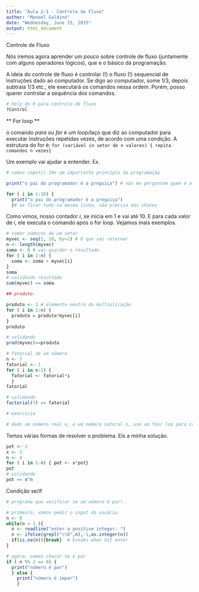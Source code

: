 ```yaml
---
title: "Aula 2-1 - Controle de Fluxo"
author: "Manoel Galdino"
date: "Wednesday, June 15, 2015"
output: html_document
---
```

Controle de Fluxo

Nós iremos agora aprender um pouco sobre controle de fluxo (juntamente com alguns operadores lógicos), que e o básico da programação.

A ideia do controle de fluxo é controlar (!) o fluxo (!) sequencial de instruções dado ao computador. Se digo ao computador, some 1/3, depois subtraia 1/3 etc., ele executará os comandos nessa ordem. Porém, posso querer controlar a sequência dos comandos.

```r
# help do R para controle de fluxo
?Control
```

** For loop **

o comando *para* ou *for* é um loop/laço que diz ao computador para executar instruções repetidas vezes, de acordo com uma condição. A estrutura do for é:
``` for (variável in vetor de n valores) { repita comandos n vezes}```

Um exemplo vai ajudar a entender.
Ex.
```r
# vamos repetir 10x um importante princípio da programação

print("o pai do programador é a preguiça") # não me perguntem quem é a mãe!

for ( i in 1:10) { 
  print("o pai do programador é a preguiça")
  }# se ficar tudo na mesma linha, não precisa das chaves

```

Como vimos, nosso contador *i*, se inicia em 1 e vai até 10. E para cada valor de i, ele executa o comando após o for loop. Vejamos mais exemplos.

```r
# somar números de um vetor
myvec <- seq(1, 10, by=2) # O que vai retornar
n <- length(myvec)
soma <- 0 # vai guardar o resultado
for ( i in 1:n) {
  soma <- soma + myvec[i]
}
soma
# validando resultado
sum(myvec) == soma

## produto

produto <- 1 # elemento neutro da multiplicação
for ( i in 1:n) {
  produto = produto*myvec[i]
}
produto

# validando
prod(myvec)==produto

# fatorial de um número
n <- 7
fatorial <- 1
for ( i in n:1) {
  fatorial <- fatorial*i 
  }
fatorial

# validando
factorial(7) == fatorial

# exercício

# dado um número real x, e um número natural n, use um foor lop para calcular a potência x^n, em que x é a base, e n o expoente # valide que seu resultado está certo comparando com a forma mais simples de exponenciação no R, x^n.
```

Temos várias formas de resolver o problema.
Eis a minha solução.

```r
pot <- 1
x <- 2
n <- 4
for ( i in 1:n) { pot <- x*pot}
pot
# validando
pot == x^n
```

Condição se/if

```r
# programa que verificar se um número é par!

# primeiro, vamos pedir o input do usuário
n <- 0
while(n < 1 ){
  n <- readline("enter a positive integer: ")
  n <- ifelse(grepl("\\D",n),-1,as.integer(n))
  if(is.na(n)){break}  # breaks when hit enter
}

# agora, vamos checar se é par
if ( n %% 2 == 0) {
  print("número é par")
  } else { 
    print("número é ímpar")
    }



```
